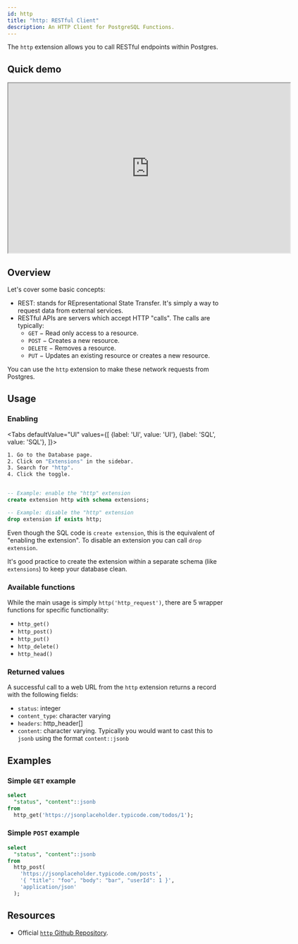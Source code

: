 ```yaml
---
id: http
title: "http: RESTful Client"
description: An HTTP Client for PostgreSQL Functions.
---
```



The `http` extension allows you to call RESTful endpoints within Postgres.

## Quick demo

<iframe
  className="w-full video-with-border"
  width="640"
  height="385"
  src="https://www.youtube-nocookie.com/embed/rARgrELRCwY"
  frameBorder="1"
  allow="accelerometer; autoplay; clipboard-write; encrypted-media; gyroscope; picture-in-picture"
  allowFullScreen
></iframe>

## Overview

Let's cover some basic concepts:

- REST: stands for REpresentational State Transfer. It's simply a way to request data from external services.
- RESTful APIs are servers which accept HTTP "calls". The calls are typically:
  - `GET` − Read only access to a resource.
  - `POST` − Creates a new resource.
  - `DELETE` − Removes a resource.
  - `PUT` − Updates an existing resource or creates a new resource.

You can use the `http` extension to make these network requests from Postgres.

## Usage


### Enabling

<Tabs
defaultValue="UI"
values={[
  {label: 'UI', value: 'UI'},
  {label: 'SQL', value: 'SQL'},
]}>
<TabItem value="UI">

```sh
1. Go to the Database page.
2. Click on "Extensions" in the sidebar.
3. Search for "http".
4. Click the toggle.
```



</TabItem>
<TabItem value="SQL">

```sql 

-- Example: enable the "http" extension 
create extension http with schema extensions;

-- Example: disable the "http" extension 
drop extension if exists http;

```

Even though the SQL code is `create extension`, this is the equivalent of "enabling the extension". 
To disable an extension you can call `drop extension`.

It's good practice to create the extension within a separate schema (like `extensions`) to keep your database clean.

</TabItem>

</Tabs>

### Available functions

While the main usage is simply `http('http_request')`, there are 5 wrapper functions for specific functionality:

- `http_get()`
- `http_post()`
- `http_put()`
- `http_delete()`
- `http_head()` 

### Returned values 

A successful call to a web URL from the `http` extension returns a record with the following fields: 

- `status`: integer
- `content_type`: character varying
- `headers`: http_header[]
- `content`: character varying. Typically you would want to cast this to `jsonb` using the format `content::jsonb`

## Examples

### Simple `GET` example

```sql
select 
  "status", "content"::jsonb
from 
  http_get('https://jsonplaceholder.typicode.com/todos/1');
```


### Simple `POST` example

```sql
select 
  "status", "content"::jsonb
from 
  http_post(
    'https://jsonplaceholder.typicode.com/posts',
    '{ "title": "foo", "body": "bar", "userId": 1 }',
    'application/json'
  );
```


## Resources 

- Official [`http` Github Repository](https://github.com/pramsey/pgsql-http).
